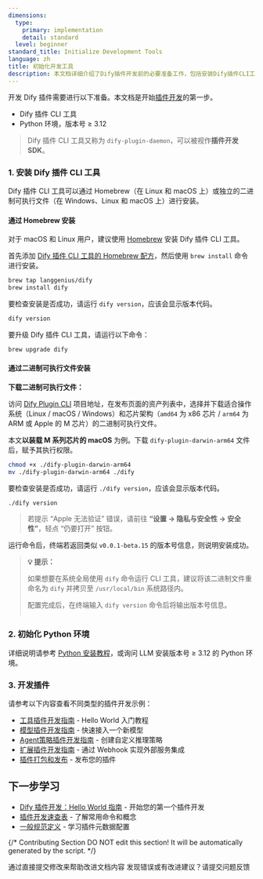 ```yaml
---
dimensions:
  type:
    primary: implementation
    detail: standard
  level: beginner
standard_title: Initialize Development Tools
language: zh
title: 初始化开发工具
description: 本文档详细介绍了Dify插件开发前的必要准备工作，包括安装Dify插件CLI工具（dify-plugin-daemon）和配置Python环境（版本要求≥3.12）的完整步骤。文档还提供了各类型插件开发的参考链接。
---
```


开发 Dify 插件需要进行以下准备。本文档是开始[插件开发](/plugin_dev_zh/0111-getting-started-dify-plugin)的第一步。

* Dify 插件 CLI 工具
* Python 环境，版本号 ≥ 3.12

> Dify 插件 CLI 工具又称为 `dify-plugin-daemon`，可以被视作**插件开发 SDK**。

### **1. 安装 Dify 插件 CLI 工具**

Dify 插件 CLI 工具可以通过 Homebrew（在 Linux 和 macOS 上）或独立的二进制可执行文件（在 Windows、Linux 和 macOS 上）进行安装。

#### 通过 Homebrew 安装

对于 macOS 和 Linux 用户，建议使用 [Homebrew](https://brew.sh/) 安装 Dify 插件 CLI 工具。

首先添加 [Dify 插件 CLI 工具的 Homebrew 配方](https://github.com/langgenius/homebrew-dify)，然后使用 `brew install` 命令进行安装。

```bash
brew tap langgenius/dify
brew install dify
```

要检查安装是否成功，请运行 `dify version`，应该会显示版本代码。
```bash
dify version
```

要升级 Dify 插件 CLI 工具，请运行以下命令：

```bash
brew upgrade dify
```

#### 通过二进制可执行文件安装

**下载二进制可执行文件：**

访问 [Dify Plugin CLI](https://github.com/langgenius/dify-plugin-daemon/releases) 项目地址，在发布页面的资产列表中，选择并下载适合操作系统（Linux / macOS / Windows）和芯片架构（`amd64` 为 x86 芯片 / `arm64` 为 ARM 或 Apple 的 M 芯片）的二进制可执行文件。

本文**以装载 M 系列芯片的 macOS** 为例。下载 `dify-plugin-darwin-arm64` 文件后，赋予其执行权限。

```bash
chmod +x ./dify-plugin-darwin-arm64
mv ./dify-plugin-darwin-arm64 ./dify
```

要检查安装是否成功，请运行 `./dify version`，应该会显示版本代码。
```bash
./dify version
```

> 若提示 “Apple 无法验证” 错误，请前往 **“设置 → 隐私与安全性 → 安全性”**，轻点 “仍要打开” 按钮。

运行命令后，终端若返回类似 `v0.0.1-beta.15` 的版本号信息，则说明安装成功。

> **💡 提示：**
>
> 如果想要在系统全局使用 `dify` 命令运行 CLI 工具，建议将该二进制文件重命名为 `dify` 并拷贝至 `/usr/local/bin` 系统路径内。
> 
> 配置完成后，在终端输入 `dify version` 命令后将输出版本号信息。
> 
> <img src="https://assets-docs.dify.ai/2025/02/74e57a57c1ae1cc70f4a45084cbbb37e.png" alt="" />

### **2. 初始化 Python 环境**

详细说明请参考 [Python 安装教程](https://pythontest.com/python/installing-python-3-11/)，或询问 LLM 安装版本号 ≥ 3.12 的 Python 环境。

### 3. 开发插件

请参考以下内容查看不同类型的插件开发示例：

- [工具插件开发指南](/plugin_dev_zh/0211-getting-started-dify-tool) - Hello World 入门教程
- [模型插件开发指南](/plugin_dev_zh/0211-getting-started-new-model) - 快速接入一个新模型
- [Agent策略插件开发指南](/plugin_dev_zh/9433-agent-strategy-plugin) - 创建自定义推理策略
- [扩展插件开发指南](/plugin_dev_zh/9231-extension-plugin) - 通过 Webhook 实现外部服务集成
- [插件打包和发布](/plugin_dev_zh/0321-release-overview) - 发布您的插件

## 下一步学习

- [Dify 插件开发：Hello World 指南](/plugin_dev_zh/0211-getting-started-dify-tool) - 开始您的第一个插件开发
- [插件开发速查表](/plugin_dev_zh/0131-cheatsheet) - 了解常用命令和概念
- [一般规范定义](/plugin_dev_zh/0411-general-specifications) - 学习插件元数据配置

{/*
Contributing Section
DO NOT edit this section!
It will be automatically generated by the script.
*/}

<CardGroup cols="2">
    <Card
        title="编辑此页面"
        icon="pen-to-square"
        href="https://github.com/langgenius/dify-docs-mintlify/edit/main/plugin_dev_zh/0221-initialize-development-tools.mdx"
    >
        通过直接提交修改来帮助改进文档内容
    </Card>
    <Card
        title="提交问题"
        icon="github"
        href="https://github.com/langgenius/dify-docs-mintlify/issues/new?title=文档问题%3A%20initialize-development-to&body=%23%23%20问题描述%0A%3C%21--%20请简要描述您发现的问题%20--%3E%0A%0A%23%23%20页面链接%0Ahttps%3A%2F%2Fgithub.com%2Flanggenius%2Fdify-docs-mintlify%2Fblob%2Fmain%2Fplugin_dev_zh%2F0221-initialize-development-tools.mdx%0A%0A%23%23%20建议修改%0A%3C%21--%20如果有具体的修改建议，请在此说明%20--%3E%0A%0A%3C%21--%20感谢您对文档质量的关注！%20--%3E"
    >
        发现错误或有改进建议？请提交问题反馈
    </Card>
</CardGroup>
